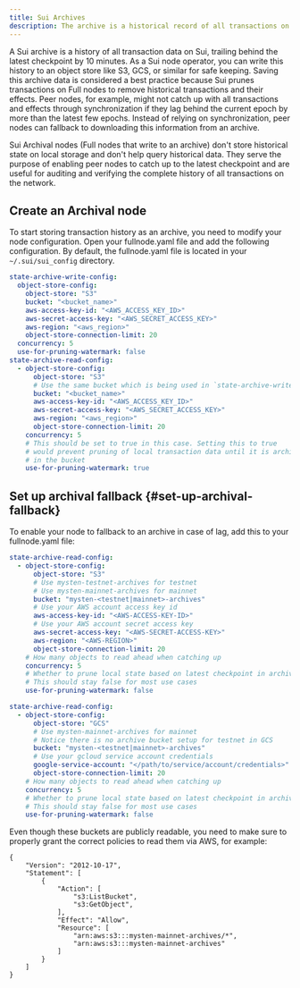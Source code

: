 ```yaml
---
title: Sui Archives
description: The archive is a historical record of all transactions on Sui. Enable archiving on your Full nodes as a best practice.
---
```


A Sui archive is a history of all transaction data on Sui, trailing behind the latest checkpoint by 10 minutes. As a Sui node operator, you can write this history to an object store like S3, GCS, or similar for safe keeping. Saving this archive data is considered a best practice because Sui prunes transactions on Full nodes to remove historical transactions and their effects. Peer nodes, for example, might not catch up with all transactions and effects through synchronization if they lag behind the current epoch by more than the latest few epochs. Instead of relying on synchronization, peer nodes can fallback to downloading this information from an archive.

Sui Archival nodes (Full nodes that write to an archive) don't store historical state on local storage and don't help query historical data. They serve the purpose of enabling peer nodes to catch up to the latest checkpoint and are useful for auditing and verifying the complete history of all transactions on the network.

## Create an Archival node

To start storing transaction history as an archive, you need to modify your node configuration. Open your fullnode.yaml file and add the following configuration. By default, the fullnode.yaml file is located in your `~/.sui/sui_config` directory.

```yaml
state-archive-write-config:
  object-store-config:
    object-store: "S3"
    bucket: "<bucket_name>"
    aws-access-key-id: "<AWS_ACCESS_KEY_ID>"
    aws-secret-access-key: "<AWS_SECRET_ACCESS_KEY>"
    aws-region: "<aws_region>"
    object-store-connection-limit: 20
  concurrency: 5
  use-for-pruning-watermark: false
state-archive-read-config:
  - object-store-config:
      object-store: "S3"
      # Use the same bucket which is being used in `state-archive-write-config`
      bucket: "<bucket_name>"
      aws-access-key-id: "<AWS_ACCESS_KEY_ID>"
      aws-secret-access-key: "<AWS_SECRET_ACCESS_KEY>"
      aws-region: "<aws_region>"
      object-store-connection-limit: 20
    concurrency: 5
    # This should be set to true in this case. Setting this to true
    # would prevent pruning of local transaction data until it is archived
    # in the bucket
    use-for-pruning-watermark: true
```

## Set up archival fallback {#set-up-archival-fallback}

To enable your node to fallback to an archive in case of lag, add this to your fullnode.yaml file:

<Tabs groupId="object-store">
<TabItem value="s3" label="Amazon S3">

```yaml
state-archive-read-config:
  - object-store-config:
      object-store: "S3"
      # Use mysten-testnet-archives for testnet 
      # Use mysten-mainnet-archives for mainnet
      bucket: "mysten-<testnet|mainnet>-archives"
      # Use your AWS account access key id
      aws-access-key-id: "<AWS-ACCESS-KEY-ID>"
      # Use your AWS account secret access key
      aws-secret-access-key: "<AWS-SECRET-ACCESS-KEY>"
      aws-region: "<AWS-REGION>"
      object-store-connection-limit: 20
    # How many objects to read ahead when catching up  
    concurrency: 5
    # Whether to prune local state based on latest checkpoint in archive.
    # This should stay false for most use cases
    use-for-pruning-watermark: false
```

</TabItem>
<TabItem value="gcs" label="Google Cloud Storage">

```yaml
state-archive-read-config:
  - object-store-config:
      object-store: "GCS"
      # Use mysten-mainnet-archives for mainnet
      # Notice there is no archive bucket setup for testnet in GCS
      bucket: "mysten-<testnet|mainnet>-archives"
      # Use your gcloud service account credentials
      google-service-account: "</path/to/service/account/credentials>"
      object-store-connection-limit: 20
    # How many objects to read ahead when catching up  
    concurrency: 5
    # Whether to prune local state based on latest checkpoint in archive.
    # This should stay false for most use cases
    use-for-pruning-watermark: false
```

</TabItem>
</Tabs>


Even though these buckets are publicly readable, you need to make sure to properly grant the correct policies to read them via AWS, for example:
```
{
    "Version": "2012-10-17",
    "Statement": [
        {
            "Action": [
                "s3:ListBucket",
                "s3:GetObject",
            ],
            "Effect": "Allow",
            "Resource": [
                "arn:aws:s3:::mysten-mainnet-archives/*",
                "arn:aws:s3:::mysten-mainnet-archives"
            ]
        }
    ]
}
```
